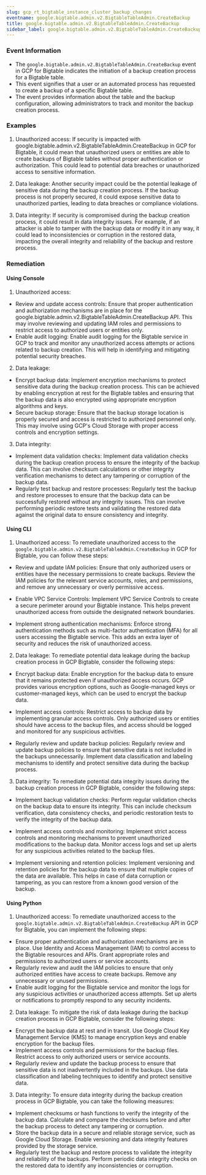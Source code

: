 ```yaml
--- 
slug: gcp_rt_bigtable_instance_cluster_backup_changes
eventname: google.bigtable.admin.v2.BigtableTableAdmin.CreateBackup
title: google.bigtable.admin.v2.BigtableTableAdmin.CreateBackup
sidebar_label: google.bigtable.admin.v2.BigtableTableAdmin.CreateBackup
---
```

                       
### Event Information

- The `google.bigtable.admin.v2.BigtableTableAdmin.CreateBackup` event in GCP for Bigtable indicates the initiation of a backup creation process for a Bigtable table.
- This event signifies that a user or an automated process has requested to create a backup of a specific Bigtable table.
- The event provides information about the table and the backup configuration, allowing administrators to track and monitor the backup creation process.


### Examples

1. Unauthorized access: If security is impacted with google.bigtable.admin.v2.BigtableTableAdmin.CreateBackup in GCP for Bigtable, it could mean that unauthorized users or entities are able to create backups of Bigtable tables without proper authentication or authorization. This could lead to potential data breaches or unauthorized access to sensitive information.

2. Data leakage: Another security impact could be the potential leakage of sensitive data during the backup creation process. If the backup process is not properly secured, it could expose sensitive data to unauthorized parties, leading to data breaches or compliance violations.

3. Data integrity: If security is compromised during the backup creation process, it could result in data integrity issues. For example, if an attacker is able to tamper with the backup data or modify it in any way, it could lead to inconsistencies or corruption in the restored data, impacting the overall integrity and reliability of the backup and restore process.

### Remediation

#### Using Console

1. Unauthorized access:
- Review and update access controls: Ensure that proper authentication and authorization mechanisms are in place for the google.bigtable.admin.v2.BigtableTableAdmin.CreateBackup API. This may involve reviewing and updating IAM roles and permissions to restrict access to authorized users or entities only.
- Enable audit logging: Enable audit logging for the Bigtable service in GCP to track and monitor any unauthorized access attempts or actions related to backup creation. This will help in identifying and mitigating potential security breaches.

2. Data leakage:
- Encrypt backup data: Implement encryption mechanisms to protect sensitive data during the backup creation process. This can be achieved by enabling encryption at rest for the Bigtable tables and ensuring that the backup data is also encrypted using appropriate encryption algorithms and keys.
- Secure backup storage: Ensure that the backup storage location is properly secured and access is restricted to authorized personnel only. This may involve using GCP's Cloud Storage with proper access controls and encryption settings.

3. Data integrity:
- Implement data validation checks: Implement data validation checks during the backup creation process to ensure the integrity of the backup data. This can involve checksum calculations or other integrity verification mechanisms to detect any tampering or corruption of the backup data.
- Regularly test backup and restore processes: Regularly test the backup and restore processes to ensure that the backup data can be successfully restored without any integrity issues. This can involve performing periodic restore tests and validating the restored data against the original data to ensure consistency and integrity.

#### Using CLI

1. Unauthorized access: To remediate unauthorized access to the `google.bigtable.admin.v2.BigtableTableAdmin.CreateBackup` in GCP for Bigtable, you can follow these steps:

- Review and update IAM policies: Ensure that only authorized users or entities have the necessary permissions to create backups. Review the IAM policies for the relevant service accounts, roles, and permissions, and remove any unnecessary or overly permissive access.

- Enable VPC Service Controls: Implement VPC Service Controls to create a secure perimeter around your Bigtable instance. This helps prevent unauthorized access from outside the designated network boundaries.

- Implement strong authentication mechanisms: Enforce strong authentication methods such as multi-factor authentication (MFA) for all users accessing the Bigtable service. This adds an extra layer of security and reduces the risk of unauthorized access.

2. Data leakage: To remediate potential data leakage during the backup creation process in GCP Bigtable, consider the following steps:

- Encrypt backup data: Enable encryption for the backup data to ensure that it remains protected even if unauthorized access occurs. GCP provides various encryption options, such as Google-managed keys or customer-managed keys, which can be used to encrypt the backup data.

- Implement access controls: Restrict access to backup data by implementing granular access controls. Only authorized users or entities should have access to the backup files, and access should be logged and monitored for any suspicious activities.

- Regularly review and update backup policies: Regularly review and update backup policies to ensure that sensitive data is not included in the backups unnecessarily. Implement data classification and labeling mechanisms to identify and protect sensitive data during the backup process.

3. Data integrity: To remediate potential data integrity issues during the backup creation process in GCP Bigtable, consider the following steps:

- Implement backup validation checks: Perform regular validation checks on the backup data to ensure its integrity. This can include checksum verification, data consistency checks, and periodic restoration tests to verify the integrity of the backup data.

- Implement access controls and monitoring: Implement strict access controls and monitoring mechanisms to prevent unauthorized modifications to the backup data. Monitor access logs and set up alerts for any suspicious activities related to the backup files.

- Implement versioning and retention policies: Implement versioning and retention policies for the backup data to ensure that multiple copies of the data are available. This helps in case of data corruption or tampering, as you can restore from a known good version of the backup.

#### Using Python

1. Unauthorized access: To remediate unauthorized access to the `google.bigtable.admin.v2.BigtableTableAdmin.CreateBackup` API in GCP for Bigtable, you can implement the following steps:

- Ensure proper authentication and authorization mechanisms are in place. Use Identity and Access Management (IAM) to control access to the Bigtable resources and APIs. Grant appropriate roles and permissions to authorized users or service accounts.
- Regularly review and audit the IAM policies to ensure that only authorized entities have access to create backups. Remove any unnecessary or unused permissions.
- Enable audit logging for the Bigtable service and monitor the logs for any suspicious activities or unauthorized access attempts. Set up alerts or notifications to promptly respond to any security incidents.

2. Data leakage: To mitigate the risk of data leakage during the backup creation process in GCP Bigtable, consider the following steps:

- Encrypt the backup data at rest and in transit. Use Google Cloud Key Management Service (KMS) to manage encryption keys and enable encryption for the backup files.
- Implement access controls and permissions for the backup files. Restrict access to only authorized users or service accounts.
- Regularly review and update the backup process to ensure that sensitive data is not inadvertently included in the backups. Use data classification and labeling techniques to identify and protect sensitive data.

3. Data integrity: To ensure data integrity during the backup creation process in GCP Bigtable, you can take the following measures:

- Implement checksums or hash functions to verify the integrity of the backup data. Calculate and compare the checksums before and after the backup process to detect any tampering or corruption.
- Store the backup data in a secure and reliable storage service, such as Google Cloud Storage. Enable versioning and data integrity features provided by the storage service.
- Regularly test the backup and restore process to validate the integrity and reliability of the backups. Perform periodic data integrity checks on the restored data to identify any inconsistencies or corruption.


 